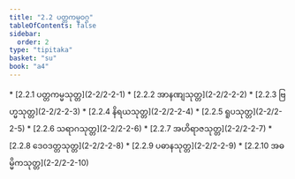 ```yaml
---
title: "2.2 ပတ္တကမ္မဝဂ္ဂ"
tableOfContents: false
sidebar:
  order: 2
type: "tipitaka"
basket: "su"
book: "a4"
---
```



<DynamicBreadcrumb />



<TableOfContents book="a4" section="2.2">
* [2.2.1 ပတ္တကမ္မသုတ္တ](2-2/2-2-1)
* [2.2.2 အာနဏျသုတ္တ](2-2/2-2-2)
* [2.2.3 ဗြဟ္မသုတ္တ](2-2/2-2-3)
* [2.2.4 နိရယသုတ္တ](2-2/2-2-4)
* [2.2.5 ရူပသုတ္တ](2-2/2-2-5)
* [2.2.6 သရာဂသုတ္တ](2-2/2-2-6)
* [2.2.7 အဟိရာဇသုတ္တ](2-2/2-2-7)
* [2.2.8 ဒေဝဒတ္တသုတ္တ](2-2/2-2-8)
* [2.2.9 ပဓာနသုတ္တ](2-2/2-2-9)
* [2.2.10 အဓမ္မိကသုတ္တ](2-2/2-2-10)
</TableOfContents>